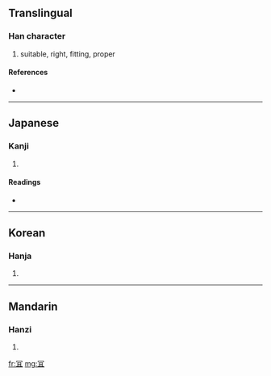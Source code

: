 {{also|宜}}
==Translingual==

===Han character===
{{Han char|rn=14|rad=冖|as=05|sn=7|four=|canj=月月一 (BBM), X月月一 (XBBM)}}

# suitable, right, fitting, proper

====References====
* {{Han ref|kx=0130.191|dj=0292.230|hdz=10303.120|uh=519D|ud=20893}}

----

==Japanese==

===Kanji===
{{ja-kanji|grade=|rs=冖05}}

# {{defn|Japanese}}

====Readings====
* {{ja-readings|on=[[ぎ]] (gi)|kun=[[よろしい]] (yoroshii)}}

----

==Korean==

===Hanja===
{{ko-hanja|hangeul=의|rv=ui|mr=ŭi}}

# {{defn|Korean}}

----

==Mandarin==

===Hanzi===
{{cmn-hanzi|pin=[[yí]] ([[yi2]])|wg=i<sup>2</sup>}}

# {{defn|Mandarin}}

[[fr:冝]]
[[mg:冝]]